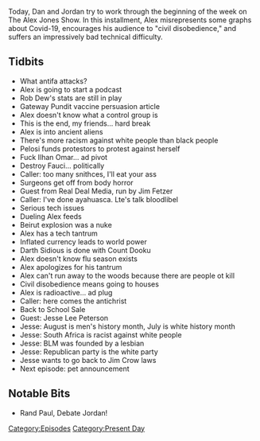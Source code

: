 {{Episode
    | title             = August 3-4, 2020
    | caption           = [https://knowledgefight.libsyn.com/465-august-3-4-2020 Listen to this episode on Libsyn]
    | episodeNumber     = 465
    | length            = 01:31:45
    | airDate           = August 5, 2020
    | coverageStartDate = August 3, 2020
    | coverageEndDate   = August 4, 2020
    | episodeType       = [[:Category:Present Day|Present Day]]
    | appearance        = [[Rob Dew]], [[Nancy Pelosi]], [[Ilhan Omar]], [[Anthony Fauci]], [[Jim Fetzer]], [[Jesse Lee Peterson]]
    | oocDrop           = I made a t-shirt: This honkey ain't voiting for no donkey
    | previousEpisode   = [[464: July 31-August 1, 2020]]
    | nextEpisode       = [[466: August 5-6, 2020]]
}}

{{Stub}}

Today, Dan and Jordan try to work through the beginning of the week on The Alex Jones Show. In this installment, Alex misrepresents some graphs about Covid-19, encourages his audience to "civil disobedience," and suffers an impressively bad technical difficulty.

==Tidbits==

*What antifa attacks?
*Alex is going to start a podcast
*Rob Dew's stats are still in play
*Gateway Pundit vaccine persuasion article
*Alex doesn't know what a control group is
*This is the end, my friends... hard break
*Alex is into ancient aliens
*There's more racism against white people than black people
*Pelosi funds protestors to protest against herself
*Fuck Ilhan Omar... ad pivot
*Destroy Fauci... politically
*Caller: too many snithces, I'll eat your ass
*Surgeons get off from body horror
*Guest from Real Deal Media, run by Jim Fetzer
*Caller: I've done ayahuasca. Lte's talk bloodlibel
*Serious tech issues
*Dueling Alex feeds
*Beirut explosion was a nuke
*Alex has a tech tantrum
*Inflated currency leads to world power
*Darth Sidious is done with Count Dooku
*Alex doesn't know flu season exists
*Alex apologizes for his tantrum
*Alex can't run away to the woods because there are people ot kill
*Civil disobedience means going to houses
*Alex is radioactive... ad plug
*Caller: here comes the antichrist
*Back to School Sale
*Guest: Jesse Lee Peterson
*Jesse: August is men's history month, July is white history month
*Jesse: South Africa is racist against white people
*Jesse: BLM was founded by a lesbian
*Jesse: Republican party is the white party
*Jesse wants to go back to Jim Crow laws
*Next episode: pet announcement

==Notable Bits==

*Rand Paul, Debate Jordan!

[[Category:Episodes]]
[[Category:Present Day]]
